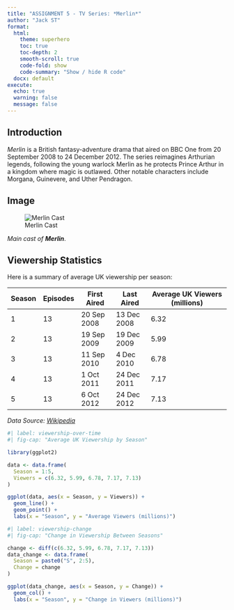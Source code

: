 ```yaml
---
title: "ASSIGNMENT 5 - TV Series: *Merlin*"
author: "Jack ST"
format: 
  html:
    theme: superhero
    toc: true
    toc-depth: 2
    smooth-scroll: true
    code-fold: show
    code-summary: "Show / hide R code"
  docx: default
execute: 
  echo: true
  warning: false
  message: false
---
```

:::{.panel-tabset}
## Introduction

*Merlin* is a British fantasy-adventure drama that aired on BBC One from 20 September 2008 to 24 December 2012. The series reimagines Arthurian legends, following the young warlock Merlin as he protects Prince Arthur in a kingdom where magic is outlawed. Other notable characters include Morgana, Guinevere, and Uther Pendragon.

## Image

![Merlin Cast](https://www.google.com/url?sa=i&url=https%3A%2F%2Fwww.imdb.com%2Ftitle%2Ftt1199099%2F&psig=AOvVaw3cvVAIJD0xbHk5cs1xWpW2&ust=1744121980796000&source=images&cd=vfe&opi=89978449&ved=0CBQQjRxqFwoTCOCD9euOxowDFQAAAAAdAAAAABAE)

*Main cast of **Merlin***.

## Viewership Statistics

Here is a summary of average UK viewership per season:

| Season | Episodes | First Aired | Last Aired  | Average UK Viewers (millions) |
|--------|----------|-------------|-------------|-------------------------------|
| 1      | 13       | 20 Sep 2008 | 13 Dec 2008 | 6.32                          |
| 2      | 13       | 19 Sep 2009 | 19 Dec 2009 | 5.99                          |
| 3      | 13       | 11 Sep 2010 | 4 Dec 2010  | 6.78                          |
| 4      | 13       | 1 Oct 2011  | 24 Dec 2011 | 7.17                          |
| 5      | 13       | 6 Oct 2012  | 24 Dec 2012 | 7.13                          |

*Data Source: [Wikipedia](https://en.wikipedia.org/wiki/List_of_Merlin_episodes)*

```r
#| label: viewership-over-time
#| fig-cap: "Average UK Viewership by Season"

library(ggplot2)

data <- data.frame(
  Season = 1:5,
  Viewers = c(6.32, 5.99, 6.78, 7.17, 7.13)
)

ggplot(data, aes(x = Season, y = Viewers)) +
  geom_line() +
  geom_point() +
  labs(x = "Season", y = "Average Viewers (millions)")
```

```r
#| label: viewership-change
#| fig-cap: "Change in Viewership Between Seasons"

change <- diff(c(6.32, 5.99, 6.78, 7.17, 7.13))
data_change <- data.frame(
  Season = paste0("S", 2:5),
  Change = change
)

ggplot(data_change, aes(x = Season, y = Change)) +
  geom_col() +
  labs(x = "Season", y = "Change in Viewers (millions)")
```

:::